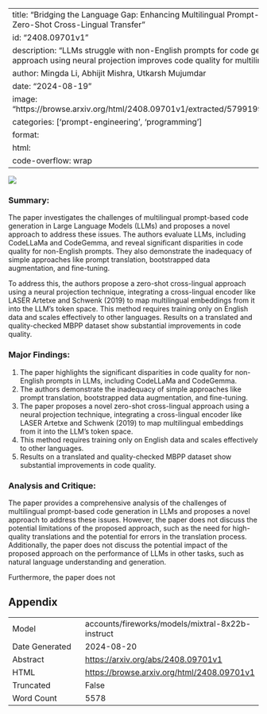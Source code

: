 
---
title: "Bridging the Language Gap: Enhancing Multilingual Prompt-Based Code Generation in LLMs via Zero-Shot Cross-Lingual Transfer"
id: "2408.09701v1"
description: "LLMs struggle with non-English prompts for code generation. A zero-shot cross-lingual approach using neural projection improves code quality for multilingual prompts."
author: Mingda Li, Abhijit Mishra, Utkarsh Mujumdar
date: "2024-08-19"
image: "https://browse.arxiv.org/html/2408.09701v1/extracted/5799199/images/issues_and_mitigated.png"
categories: ['prompt-engineering', 'programming']
format:
  html:
    code-overflow: wrap
---

![](https://browse.arxiv.org/html/2408.09701v1/extracted/5799199/images/issues_and_mitigated.png)

### Summary:

The paper investigates the challenges of multilingual prompt-based code generation in Large Language Models (LLMs) and proposes a novel approach to address these issues. The authors evaluate LLMs, including CodeLLaMa and CodeGemma, and reveal significant disparities in code quality for non-English prompts. They also demonstrate the inadequacy of simple approaches like prompt translation, bootstrapped data augmentation, and fine-tuning.

To address this, the authors propose a zero-shot cross-lingual approach using a neural projection technique, integrating a cross-lingual encoder like LASER Artetxe and Schwenk (2019) to map multilingual embeddings from it into the LLM’s token space. This method requires training only on English data and scales effectively to other languages. Results on a translated and quality-checked MBPP dataset show substantial improvements in code quality.

### Major Findings:

1. The paper highlights the significant disparities in code quality for non-English prompts in LLMs, including CodeLLaMa and CodeGemma.
2. The authors demonstrate the inadequacy of simple approaches like prompt translation, bootstrapped data augmentation, and fine-tuning.
3. The paper proposes a novel zero-shot cross-lingual approach using a neural projection technique, integrating a cross-lingual encoder like LASER Artetxe and Schwenk (2019) to map multilingual embeddings from it into the LLM’s token space.
4. This method requires training only on English data and scales effectively to other languages.
5. Results on a translated and quality-checked MBPP dataset show substantial improvements in code quality.

### Analysis and Critique:

The paper provides a comprehensive analysis of the challenges of multilingual prompt-based code generation in LLMs and proposes a novel approach to address these issues. However, the paper does not discuss the potential limitations of the proposed approach, such as the need for high-quality translations and the potential for errors in the translation process. Additionally, the paper does not discuss the potential impact of the proposed approach on the performance of LLMs in other tasks, such as natural language understanding and generation.

Furthermore, the paper does not

## Appendix

|          |          |
|----------|----------|
| Model     | accounts/fireworks/models/mixtral-8x22b-instruct       |
| Date Generated     | 2024-08-20       |
| Abstract | [https://arxiv.org/abs/2408.09701v1](https://arxiv.org/abs/2408.09701v1)        |
| HTML     | [https://browse.arxiv.org/html/2408.09701v1](https://browse.arxiv.org/html/2408.09701v1)       |
| Truncated       | False       |
| Word Count       | 5578       |